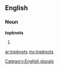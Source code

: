 ==English==

===Noun===
'''topknots'''

# {{plural of|[[topknot]]}}

[[Category:English plurals]]

[[ar:topknots]]
[[my:topknots]]